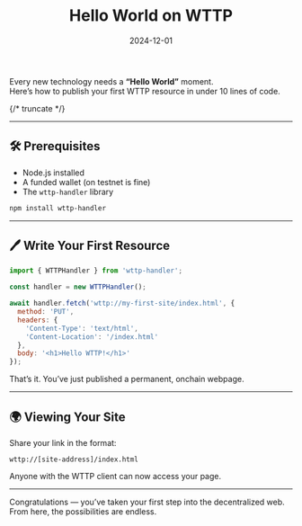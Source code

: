 ﻿---
slug: hello-world-on-wttp
title: Hello World on WTTP
authors: [dip-team]
tags: [wttp, developer, tutorial, dip]
date: 2024-12-01
---

Every new technology needs a **“Hello World”** moment.  
Here’s how to publish your first WTTP resource in under 10 lines of code.

{/* truncate */}

---

## 🛠 Prerequisites
- Node.js installed  
- A funded wallet (on testnet is fine)  
- The `wttp-handler` library  

```bash
npm install wttp-handler
```

---

## 🖊 Write Your First Resource
```js
import { WTTPHandler } from 'wttp-handler';

const handler = new WTTPHandler();

await handler.fetch('wttp://my-first-site/index.html', {
  method: 'PUT',
  headers: { 
    'Content-Type': 'text/html',
    'Content-Location': '/index.html'
  },
  body: '<h1>Hello WTTP!</h1>'
});
```

That’s it. You’ve just published a permanent, onchain webpage.

---

## 🌍 Viewing Your Site
Share your link in the format:  
```
wttp://[site-address]/index.html
```

Anyone with the WTTP client can now access your page.  

---

<Callout type="success">
Congratulations — you’ve taken your first step into the decentralized web.  
From here, the possibilities are endless.
</Callout>

